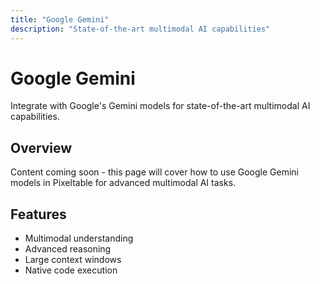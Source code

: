 ```yaml
---
title: "Google Gemini"
description: "State-of-the-art multimodal AI capabilities"
---
```


# Google Gemini

Integrate with Google's Gemini models for state-of-the-art multimodal AI capabilities.

## Overview

Content coming soon - this page will cover how to use Google Gemini models in Pixeltable for advanced multimodal AI tasks.

## Features

- Multimodal understanding
- Advanced reasoning
- Large context windows
- Native code execution
